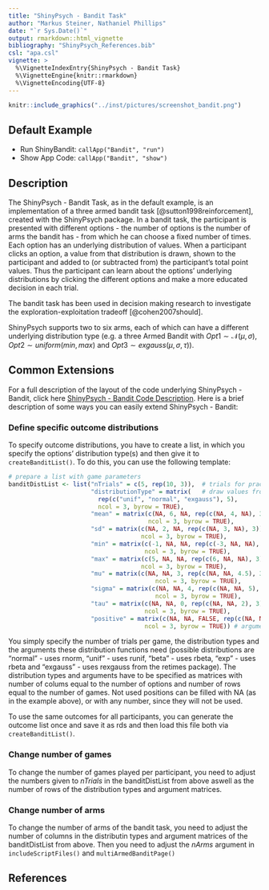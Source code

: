 ```yaml
---
title: "ShinyPsych - Bandit Task"
author: "Markus Steiner, Nathaniel Phillips"
date: "`r Sys.Date()`"
output: rmarkdown::html_vignette
bibliography: "ShinyPsych_References.bib"
csl: "apa.csl"
vignette: >
  %\VignetteIndexEntry{ShinyPsych - Bandit Task}
  %\VignetteEngine{knitr::rmarkdown}
  %\VignetteEncoding{UTF-8}
---
```


```r
knitr::include_graphics("../inst/pictures/screenshot_bandit.png")
```


## Default Example

* Run ShinyBandit: `callApp("Bandit", "run")`
* Show App Code: `callApp("Bandit", "show")`

## Description

The ShinyPsych - Bandit Task, as in the default example, is an implementation of a three armed bandit task [@sutton1998reinforcement], created with the ShinyPsych package. In a bandit task, the participant is presented with different options - the number of options is the number of arms the bandit has - from which he can choose a fixed number of times. Each option has an underlying distribution of values. When a participant clicks an option, a value from that distribution is drawn, shown to the participant and added to (or subtracted from) the participant's total point values. Thus the participant can learn about the options' underlying distributions by clicking the different options and make a more educated decision in each trial.

The bandit task has been used in decision making research to investigate the exploration-exploitation tradeoff [@cohen2007should].

ShinyPsych supports two to six arms, each of which can have a different underlying distribution type (e.g. a three Armed Bandit with $Opt1 \sim\mathcal{N}(\mu, \sigma)$, $Opt2 \sim uniform(min, max)$ and $Opt3 \sim exgauss(\mu, \sigma, \tau)$).

## Common Extensions

For a full description of the layout of the code underlying ShinyPsych - Bandit, click here [ShinyPsych - Bandit Code Description](ShinyPsych_BanditCode.html). Here is a brief description of some ways you can easily extend ShinyPsych - Bandit:

### Define specific outcome distributions

To specify outcome distributions, you have to create a list, in which you specify the options' distribution type(s) and then give it to `createBanditList()`. To do this, you can use the following template:

```r
# prepare a list with game parameters
banditDistList <- list("nTrials" = c(5, rep(10, 3)),  # trials for practice trial and game trials
                       "distributionType" = matrix(   # draw values from different distributions
                         rep(c("unif", "normal", "exgauss"), 5),
                         ncol = 3, byrow = TRUE),
                       "mean" = matrix(c(NA, 6, NA, rep(c(NA, 4, NA), 3)), # arguments for
                                       ncol = 3, byrow = TRUE),            # normal dist
                       "sd" = matrix(c(NA, 2, NA, rep(c(NA, 3, NA), 3)), # arguments for
                                     ncol = 3, byrow = TRUE),            # normal dist
                       "min" = matrix(c(-1, NA, NA, rep(c(-3, NA, NA), 3)), # arguments for
                                      ncol = 3, byrow = TRUE),              # uniform dist
                       "max" = matrix(c(5, NA, NA, rep(c(6, NA, NA), 3)), # arguments for
                                     ncol = 3, byrow = TRUE),             # uniform dist
                       "mu" = matrix(c(NA, NA, 3, rep(c(NA, NA, 4.5), 3)), # arguments for
                                         ncol = 3, byrow = TRUE),          # exgauss dist
                       "sigma" = matrix(c(NA, NA, 4, rep(c(NA, NA, 5), 3)), # arguments for
                                         ncol = 3, byrow = TRUE),           # exgauss dist
                       "tau" = matrix(c(NA, NA, 0, rep(c(NA, NA, 2), 3)), # arguments for
                                      ncol = 3, byrow = TRUE),            # exgauss dist
                       "positive" = matrix(c(NA, NA, FALSE, rep(c(NA, NA, FALSE), 3)), 
                                      ncol = 3, byrow = TRUE)) # arguments for exgauss dist

```

You simply specify the number of trials per game, the distribution types and the arguments these distribution functions need (possible distributions are "normal" - uses rnorm, "unif" - uses runif, "beta" - uses rbeta, "exp" - uses rbeta and "exgauss" - uses rexgauss from the retimes package). The distribution types and arguments have to be specified as matrices with number of colums equal to the number of options and number of rows equal to the number of games. Not used positions can be filled with NA (as in the example above), or with any number, since they will not be used.

To use the same outcomes for all participants, you can generate the outcome list once and save it as rds and then load this file both via `createBanditList()`.

### Change number of games

To change the number of games played per participant, you need to adjust the numbers given to *nTrials* in the banditDistList from above aswell as the number of rows of the distribution types and argument matrices.

### Change number of arms

To change the number of arms of the bandit task, you need to adjust the number of columns in the distributin types and argument matrices of the banditDistList from above. Then you need to adjust the *nArms* argument in `includeScriptFiles()` and `multiArmedBanditPage()`

## References
